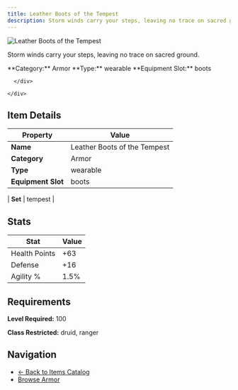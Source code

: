 ```yaml
---
title: Leather Boots of the Tempest
description: Storm winds carry your steps, leaving no trace on sacred ground.
---
```


<div className="flex items-start gap-6 mb-8">
  <div className="flex-shrink-0">
    <img src="/assets/resources/crafting/light_armour/boots/tempest_boots.png" alt="Leather Boots of the Tempest" className="w-24 h-24 border rounded-lg" />
  </div>
  <div className="flex-1">
    <div className="space-y-2">
      <p className="text-lg text-muted-foreground">Storm winds carry your steps, leaving no trace on sacred ground.</p>
      <div className="flex flex-wrap gap-4 text-sm">
        <span className="px-2 py-1 bg-blue-100 dark:bg-blue-900 rounded-md">
          **Category:** Armor
        </span>
        <span className="px-2 py-1 bg-green-100 dark:bg-green-900 rounded-md">
          **Type:** wearable
        </span>
        <span className="px-2 py-1 bg-purple-100 dark:bg-purple-900 rounded-md">
          **Equipment Slot:** boots
        </span>
        
      </div>
      
    </div>
  </div>
</div>

## Item Details

| Property | Value |
|----------|-------|
| **Name** | Leather Boots of the Tempest |
| **Category** | Armor |
| **Type** | wearable |
| **Equipment Slot** | boots |


| **Set** | tempest |

## Stats

| Stat | Value |
|------|-------|
| Health Points | +63 |
| Defense | +16 |
| Agility % | 1.5% |

## Requirements

**Level Required:** 100

**Class Restricted:** druid, ranger



## Navigation

- [← Back to Items Catalog](/items)
- [Browse Armor](/items#armor)
